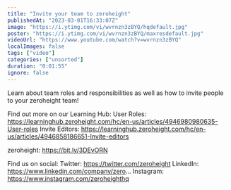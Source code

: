 ```yaml
---
title: "Invite your team to zeroheight"
publishedAt: "2023-03-01T16:33:07Z"
image: "https://i.ytimg.com/vi/wvrnzn3zBYQ/hqdefault.jpg"
poster: "https://i.ytimg.com/vi/wvrnzn3zBYQ/maxresdefault.jpg"
videoUrl: "https://www.youtube.com/watch?v=wvrnzn3zBYQ"
localImages: false
tags: ["video"]
categories: ["unsorted"]
duration: "0:01:55"
ignore: false
---
```

Learn about team roles and responsibilities as well as how to invite people to your zeroheight team! 

Find out more on our Learning Hub: 
User Roles: https://learninghub.zeroheight.com/hc/en-us/articles/4946980980635-User-roles
Invite Editors: https://learninghub.zeroheight.com/hc/en-us/articles/4946858186651-Invite-editors

zeroheight: https://bit.ly/3DEvORN

Find us on social:
Twitter: https://twitter.com/zeroheight
LinkedIn: https://www.linkedin.com/company/zero...
Instagram: https://www.instagram.com/zeroheighthq
